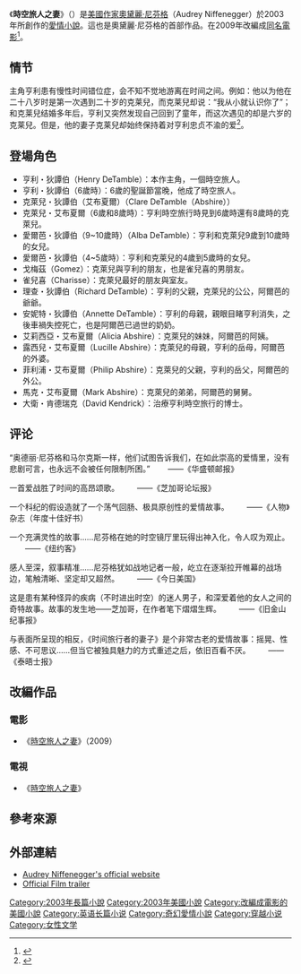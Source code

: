 {{Otheruses|時空旅人之妻 (電影)|other=2009年改編的同名電影}}
{{Infobox Book
| name         = 時空旅人之妻<br />''The Time Traveler's Wife''
| title_orig = {{lang|en|The Time Traveler's Wife}}
| image        = TimeTravellersWife.jpg
| image_caption= 第一版
| author       = [[奧黛麗·尼芬格|奧黛麗·尼芬格]]
| country      = {{美國}}
| language     = [[英語|英語]]
| genre        = [[科幻小說|科幻]], [[愛情片|愛情]]
| publisher    = MacAdam/Cage
| release_date  = 2003年
| media_type   = Print ([[精裝|精裝]])
| pages        = 546 pp 
| isbn         = ISBN 978-0-15-602943-8<br />ISBN 1-58724-639-2 (large print edition)
| oclc  = 54487508
| dewey = 813/.54 22
| congress = PS3564.I362 T56 2003b
}} 

《'''時空旅人之妻'''》（{{lang-en|''The Time Traveler's Wife''}}）是[[美國|美國]][[作家|作家]][[奧黛麗·尼芬格|奧黛麗·尼芬格]]（Audrey Niffenegger）於2003年所創作的[[愛情小說|愛情小說]]。這也是奧黛麗·尼芬格的首部作品。在2009年改編成[[時空旅人之妻_(電影)|同名電影]]<ref>{{cite web |author1=Drama Queen |title=《時空旅人之妻》要拍成影集！ |url=https://star.ettoday.net/news/1226215 |publisher=ETtoday星光雲 |accessdate=2019-02-26 |archive-date=2020-12-01 |archive-url=https://web.archive.org/web/20201201124147/https://star.ettoday.net/news/1226215 |dead-url=no }}</ref>。

== 情节 ==
主角亨利患有慢性时间错位症，会不知不觉地游离在时间之间。例如：他以为他在二十八岁时是第一次遇到二十岁的克莱兒，而克莱兒却说：“我从小就认识你了”；和克莱兒结婚多年后，亨利又突然发现自己回到了童年，而这次遇见的却是六岁的克莱兒。但是，他的妻子克莱兒却始终保持着对亨利忠贞不渝的爱<ref>{{cite web |title=《時空旅人之妻》 贏得英國票房首週冠軍 |url=http://www.epochtimes.com/b5/9/8/24/n2633869.htm |publisher=大紀元 |accessdate=2019-02-26 |archive-date=2019-08-11 |archive-url=https://web.archive.org/web/20190811055314/http://www.epochtimes.com/b5/9/8/24/n2633869.htm |dead-url=no }}</ref>。

== 登場角色 ==
* 亨利・狄譚伯（Henry DeTamble）：本作主角，一個時空旅人。
* 亨利・狄譚伯（6歲時）：6歲的聖誕節當晚，他成了時空旅人。
* 克萊兒・狄譚伯（艾布夏爾）（Clare DeTamble（Abshire））
* 克萊兒・艾布夏爾（6歲和8歲時）：亨利時空旅行時見到6歲時還有8歲時的克萊兒。
* 愛爾芭・狄譚伯（9~10歲時）（Alba DeTamble）：亨利和克萊兒9歲到10歲時的女兒。
* 愛爾芭・狄譚伯（4~5歲時）：亨利和克萊兒的4歲到5歲時的女兒。
* 戈梅茲（Gomez）：克萊兒與亨利的朋友，也是雀兒喜的男朋友。
* 雀兒喜（Charisse）：克萊兒最好的朋友與室友。
* 理查・狄譚伯（Richard DeTamble）：亨利的父親，克萊兒的公公，阿爾芭的爺爺。
* 安妮特・狄譚伯（Annette DeTamble）：亨利的母親，親眼目睹亨利消失，之後車禍失控死亡，也是阿爾芭已過世的奶奶。
* 艾莉西亞・艾布夏爾（Alicia Abshire）：克萊兒的妹妹，阿爾芭的阿姨。
* 露西兒・艾布夏爾（Lucille Abshire）：克萊兒的母親，亨利的岳母，阿爾芭的外婆。
* 菲利浦・艾布夏爾（Philip Abshire）：克萊兒的父親，亨利的岳父，阿爾芭的外公。
* 馬克・艾布夏爾（Mark Abshire）：克萊兒的弟弟，阿爾芭的舅舅。
* 大衛・肯德瑞克（David Kendrick）：治療亨利時空旅行的博士。

== 评论 ==
“奥德丽·尼芬格和马尔克斯一样，他们试图告诉我们，在如此崇高的爱情里，没有悲剧可言，也永远不会被任何限制所困。”
　　——《华盛顿邮报》

一首爱战胜了时间的高昂颂歌。
　　——《芝加哥论坛报》

一个科纪的假设造就了一个荡气回肠、极具原创性的爱情故事。
　　——《人物》杂志（年度十佳好书）

一个充满灵性的故事……尼芬格在她的时空镜厅里玩得出神入化，令人叹为观止。
　　——《纽约客》

感人至深，叙事精准……尼芬格犹如战地记者一般，屹立在逐渐拉开帷幕的战场边，笔触清晰、坚定却又超然。
　　——《今日美国》

这是患有某种怪异的疾病（不时进出时空）的迷人男子，和深爱着他的女人之间的奇特故事。故事的发生地——芝加哥，在作者笔下熠熠生辉。
　　——《旧金山纪事报》

与表面所呈现的相反，《时间旅行者的妻子》是个非常古老的爱情故事：摇晃、性感、不可思议……但当它被独具魅力的方式重述之后，依旧百看不厌。
　　——《泰晤士报》

== 改編作品 ==
=== 電影===
*《[[時空旅人之妻_(電影)|時空旅人之妻]]》（2009）

=== 電視 ===
*《[[時空旅人之妻_(電視劇)|時空旅人之妻]]》

== 參考來源 ==
{{reflist}}

== 外部連結 ==
* [http://www.audreyniffenegger.com/ Audrey Niffenegger's official website] {{Wayback|url=http://www.audreyniffenegger.com/ |date=20210309180628 }}
* [http://www.youtube.com/watch?v=vgclLmXbA1I Official Film trailer] {{Wayback|url=http://www.youtube.com/watch?v=vgclLmXbA1I |date=20201109140940 }}

{{DEFAULTSORT:The Time Traveler's Wife}}
[[Category:2003年長篇小說|Category:2003年長篇小說]]
[[Category:2003年美國小說|Category:2003年美國小說]]
[[Category:改編成電影的美國小說|Category:改編成電影的美國小說]]
[[Category:英语长篇小说|Category:英语长篇小说]]
[[Category:奇幻愛情小說|Category:奇幻愛情小說]]
[[Category:穿越小说|Category:穿越小说]]
[[Category:女性文学|Category:女性文学]]